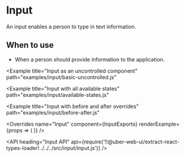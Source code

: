 <!--
Copyright (c) 2018 Uber Technologies, Inc.

This source code is licensed under the MIT license found in the
LICENSE file in the root directory of this source tree.
-->





# Input

An input enables a person to type in text information.

## When to use

- When a person should provide information to the application.

<Example title="Input basic usage" path="examples/input/basic-controlled.js">
  <BasicControlled />
</Example>

<Example
  title="Input as an uncontrolled component"
  path="examples/input/basic-uncontrolled.js"
>
  <BasicUncontrolled />
</Example>

<Example title="Input compact size" path="examples/input/compact-size.js">
  <CompactSize />
</Example>

<Example
  title="Input with all available states"
  path="examples/input/available-states.js"
>
  <AvailableStates />
</Example>

<Example title="Input with enhancers" path="examples/input/enhancers.js">
  <Enhancers />
</Example>

<Example
  title="Input with before and after overrides"
  path="examples/input/before-after.js"
>
  <BeforeAfter />
</Example>

<Example title="Input mask" path="examples/input/mask.js">
  <Mask />
</Example>

<Example title="Input with overrides" path="examples/input/overrides.js">
  <Customization />
</Example>

<Example title="Input Focus with a ref" path="examples/input/focus.js">
  <Focus />
</Example>

<Example title="Create/Delete Tags" path="examples/input/with-tags.js">
  <WithTags />
</Example>

<Overrides
  name="Input"
  component={InputExports}
  renderExample={props => (
    <StatefulInput
      overrides={props.overrides}
      startEnhancer="$"
      endEnhancer=".00"
      placeholder="Price"
    />
  )}
/>

<API
  heading="Input API"
  api={require('!!@uber-web-ui/extract-react-types-loader!../../../src/input/input.js')}
/>
